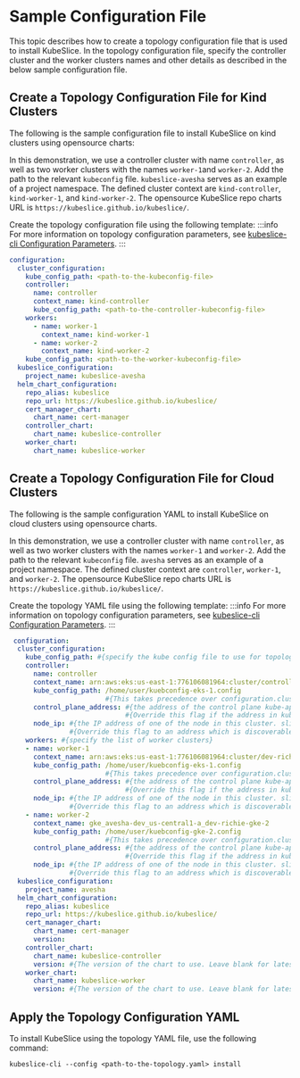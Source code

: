 # Sample Configuration File

This topic describes how to create a topology configuration file that is used to install KubeSlice. In the topology configuration file,
specify the controller cluster and the worker clusters names and other details as described in the below sample configuration file.

## Create a Topology Configuration File for Kind Clusters
The following is the sample configuration file to install KubeSlice on kind clusters using opensource charts:

In this demonstration, we use a controller cluster with name `controller`, as well as two worker clusters with the 
names `worker-1`and `worker-2`. Add the path to the relevant `kubeconfig` file. `kubeslice-avesha` serves as an example of a 
project namespace. The defined cluster context  are `kind-controller`, `kind-worker-1`, and `kind-worker-2`. The opensource 
KubeSlice repo charts URL is `https://kubeslice.github.io/kubeslice/`.

Create the topology configuration file using the following template:
:::info
For more information on topology configuration parameters, 
see [kubeslice-cli Configuration Parameters](/versioned_docs/version-0.5.0/reference/kubeslice-cli-configuration-parameters.mdx).
:::

```yaml
configuration:
  cluster_configuration:
    kube_config_path: <path-to-the-kubeconfig-file>
    controller:
      name: controller
      context_name: kind-controller
      kube_config_path: <path-to-the-controller-kubeconfig-file>
    workers:
      - name: worker-1
        context_name: kind-worker-1
      - name: worker-2
        context_name: kind-worker-2
    kube_config_path: <path-to-the-worker-kubeconfig-file>
  kubeslice_configuration:
    project_name: kubeslice-avesha
  helm_chart_configuration:
    repo_alias: kubeslice
    repo_url: https://kubeslice.github.io/kubeslice/
    cert_manager_chart:
      chart_name: cert-manager
    controller_chart:
      chart_name: kubeslice-controller
    worker_chart:
      chart_name: kubeslice-worker
```


## Create a Topology Configuration File for Cloud Clusters

The following is the sample configuration YAML to install KubeSlice on cloud clusters using opensource charts.

In this demonstration, we use a controller cluster with name `controller`, as well as two worker clusters with the names `worker-1` 
and `worker-2`. Add the path to the relevant `kubeconfig` file. `avesha` serves as an example of a project namespace. The defined 
cluster context  are `controller`, `worker-1`, and `worker-2`. The opensource KubeSlice repo charts 
URL is `https://kubeslice.github.io/kubeslice/`.

Create the topology YAML file using the following template:
:::info
For more information on topology configuration parameters, 
see [kubeslice-cli Configuration Parameters](/versioned_docs/version-0.5.0/reference/kubeslice-cli-configuration-parameters.mdx).
:::
```yaml
 configuration: 
  cluster_configuration:
    kube_config_path: #{specify the kube config file to use for topology setup; for topology only}
    controller:
      name: controller
      context_name: arn:aws:eks:us-east-1:776106081964:cluster/controller-eks-1
      kube_config_path: /home/user/kuebconfig-eks-1.config
                        #{This takes precedence over configuration.cluster_configuration.kube_config_path}
      control_plane_address: #{the address of the control plane kube-apiserver. slicectl determines the address from kubeconfig}
                             #{Override this flag if the address in kubeconfig is not reachable by other clusters in topology}
      node_ip: #{the IP address of one of the node in this cluster. slicectl determines this address from kubectl get nodes}
               #{Override this flag to an address which is discoverable by other clusters in the topology}
    workers: #{specify the list of worker clusters}
    - name: worker-1
      context_name: arn:aws:eks:us-east-1:776106081964:cluster/dev-richie-eks-1
      kube_config_path: /home/user/kuebconfig-eks-1.config
                        #{This takes precedence over configuration.cluster_configuration.kube_config_path}
      control_plane_address: #{the address of the control plane kube-apiserver. slicectl determines the address from kubeconfig}
                             #{Override this flag if the address in kubeconfig is not reachable by other clusters in topology}
      node_ip: #{the IP address of one of the node in this cluster. slicectl determines this address from kubectl get nodes}
               #{Override this flag to an address which is discoverable by other clusters in the topology}
    - name: worker-2
      context_name: gke_avesha-dev_us-central1-a_dev-richie-gke-2
      kube_config_path: /home/user/kuebconfig-gke-2.config
                        #{This takes precedence over configuration.cluster_configuration.kube_config_path}
      control_plane_address: #{the address of the control plane kube-apiserver. slicectl determines the address from kubeconfig}
                             #{Override this flag if the address in kubeconfig is not reachable by other clusters in topology}
      node_ip: #{the IP address of one of the node in this cluster. slicectl determines this address from kubectl get nodes}
               #{Override this flag to an address which is discoverable by other clusters in the topology}
  kubeslice_configuration:
    project_name: avesha
  helm_chart_configuration:
    repo_alias: kubeslice
    repo_url: https://kubeslice.github.io/kubeslice/
    cert_manager_chart:
      chart_name: cert-manager
      version: 
    controller_chart:
      chart_name: kubeslice-controller
      version: #{The version of the chart to use. Leave blank for latest version}
    worker_chart:
      chart_name: kubeslice-worker
      version: #{The version of the chart to use. Leave blank for latest version}
```

## Apply the Topology Configuration YAML
To install KubeSlice using the topology YAML file, use the following command:
```
kubeslice-cli --config <path-to-the-topology.yaml> install
```